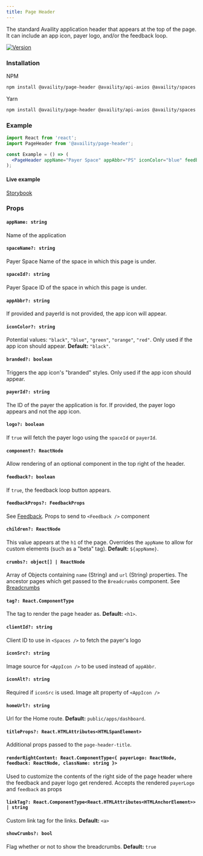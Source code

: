 ```yaml
---
title: Page Header
---
```


The standard Availity application header that appears at the top of the page. It can include an app icon, payer logo, and/or the feedback loop.

[![Version](https://img.shields.io/npm/v/@availity/page-header.svg?style=for-the-badge)](https://www.npmjs.com/package/@availity/page-header)

### Installation

NPM

```bash
npm install @availity/page-header @availity/api-axios @availity/spaces axios formik yup@^0.32.0
```

Yarn

```bash
npm install @availity/page-header @availity/api-axios @availity/spaces axios formik yup@^0.32.0
```

### Example

```jsx
import React from 'react';
import PageHeader from '@availity/page-header';

const Example = () => (
  <PageHeader appName="Payer Space" appAbbr="PS" iconColor="blue" feedback />
);
```

#### Live example

[Storybook](https://availity.github.io/availity-react/storybook/?path=/docs/bootstrap-components-page-header--default)

### Props

#### `appName: string`

Name of the application

#### `spaceName?: string`

Payer Space Name of the space in which this page is under.

#### `spaceId?: string`

Payer Space ID of the space in which this page is under.

#### `appAbbr?: string`

If provided and payerId is not provided, the app icon will appear.

#### `iconColor?: string`

Potential values: `"black"`, `"blue"`, `"green"`, `"orange"`, `"red"`. Only used if the app icon should appear. **Default:** `"black"`.

#### `branded?: boolean`

Triggers the app icon's "branded" styles. Only used if the app icon should appear.

#### `payerId?: string`

The ID of the payer the application is for. If provided, the payer logo appears and not the app icon.

#### `logo?: boolean`

If `true` will fetch the payer logo using the `spaceId` or `payerId`.

#### `component?: ReactNode`

Allow rendering of an optional component in the top right of the header.

#### `feedback?: boolean`

If `true`, the feedback loop button appears.

#### `feedbackProps?: FeedbackProps`

See [Feedback](/components/feedback/feedback/#props). Props to send to `<Feedback />` component

#### `children?: ReactNode`

This value appears at the `h1` of the page. Overrides the `appName` to allow for custom elements (such as a "beta" tag). **Default:** `${appName}`.

#### `crumbs?: object[] | ReactNode`

Array of Objects containing `name` (String) and `url` (String) properties. The ancestor pages which get passed to the `Breadcrumbs` component. See [Breadcrumbs](/components/breadcrumbs/#crumbs-object)

#### `tag?: React.ComponentType`

The tag to render the page header as. **Default:** `<h1>`.

#### `clientId?: string`

Client ID to use in `<Spaces />` to fetch the payer's logo

#### `iconSrc?: string`

Image source for `<AppIcon />` to be used instead of `appAbbr`.

#### `iconAlt?: string`

Required if `iconSrc` is used. Image alt property of `<AppIcon />`

#### `homeUrl?: string`

Url for the Home route. **Default:** `public/apps/dashboard`.

#### `titleProps?: React.HTMLAttributes<HTMLSpanElement>`

Additional props passed to the `page-header-title`.

#### `renderRightContent: React.ComponentType<{ payerLogo: ReactNode, feedback: ReactNode, className: string }>`

Used to customize the contents of the right side of the page header where the feedback and payer logo get rendered. Accepts the rendered `payerLogo` and `feedback` as props

#### `linkTag?: React.ComponentType<React.HTMLAttributes<HTMLAnchorElement>> | string`

Custom link tag for the links. **Default:** `<a>`

#### `showCrumbs?: bool`

Flag whether or not to show the breadcrumbs. **Default:** `true`
